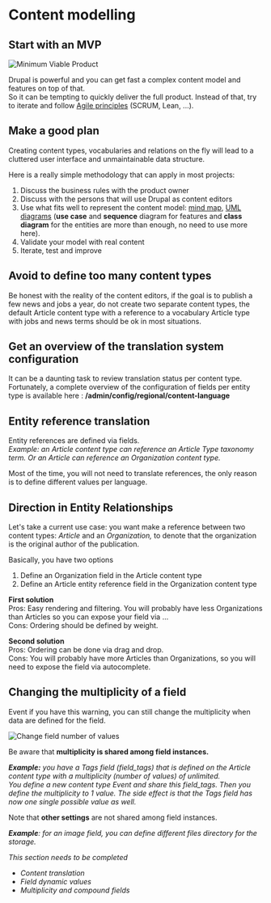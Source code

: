 # Content modelling

## Start with an MVP

![Minimum Viable Product](/assets/images/docs/mvp-minimum-viable-product-lean-startup.png)

Drupal is powerful and you can get fast a complex content model and features on top of that.  
So it can be tempting to quickly deliver the full product. Instead of that, try to iterate and follow [Agile principles](http://agilemanifesto.org/) (SCRUM, Lean, ...).

## Make a good plan

Creating content types, vocabularies and relations on the fly will lead to a cluttered user interface and unmaintainable data structure.

Here is a really simple methodology that can apply in most projects:

1.  Discuss the business rules with the product owner
2.  Discuss with the persons that will use Drupal as content editors
3.  Use what fits well to represent the content model: [mind map](https://en.wikipedia.org/wiki/Mind_map), [UML diagrams](https://en.wikipedia.org/wiki/Unified_Modeling_Language) (**use case** and **sequence** diagram for features and **class diagram** for the entities are more than enough, no need to use more here).
4.  Validate your model with real content
5.  Iterate, test and improve

## Avoid to define too many content types

Be honest with the reality of the content editors, if the goal is to publish a few news and jobs a year, do not create two separate content types, the default Article content type with a reference to a vocabulary Article type with jobs and news terms should be ok in most situations.

## Get an overview of the translation system configuration

It can be a daunting task to review translation status per content type.
Fortunately, a complete overview of the configuration of fields per entity type is available here : **/admin/config/regional/content-language**

## Entity reference translation

Entity references are defined via fields.  
_Example: an Article content type can reference an Article Type taxonomy term. Or an Article can reference an Organization content type._  
  
Most of the time, you will not need to translate references, the only reason is to define different values per language.

## Direction in Entity Relationships

Let's take a current use case: you want make a reference between two content types: _Article_ and an _Organization,_ to denote that the organization is the original author of the publication.

Basically, you have two options

1.  Define an Organization field in the Article content type
2.  Define an Article entity reference field in the Organization content type

**First solution**  
Pros: Easy rendering and filtering. You will probably have less Organizations than Articles so you can expose your field via ...  
Cons: Ordering should be defined by weight.

**Second solution**  
Pros: Ordering can be done via drag and drop.  
Cons: You will probably have more Articles than Organizations, so you will need to expose the field via autocomplete.

## Changing the multiplicity of a field

Event if you have this warning, you can still change the multiplicity when data are defined for the field.

![Change field number of values](/assets/images/docs/drupal-change-field-multiplicity.png)

Be aware that **multiplicity is shared among field instances.**  
  
_**Example:** you have a Tags field (field\_tags) that is defined on the Article content type with a multiplicity (number of values) of unlimited.  
You define a new content type Event and share this field\_tags. Then you define the multiplicity to 1 value. The side effect is that the Tags field has now one single possible value as well._

Note that **other settings** are not shared among field instances.

_**Example**: for an image field, you can define different files directory for the storage._

_This section needs to be completed_

*   _Content translation_
*   _Field dynamic values_
*   _Multiplicity and compound fields_